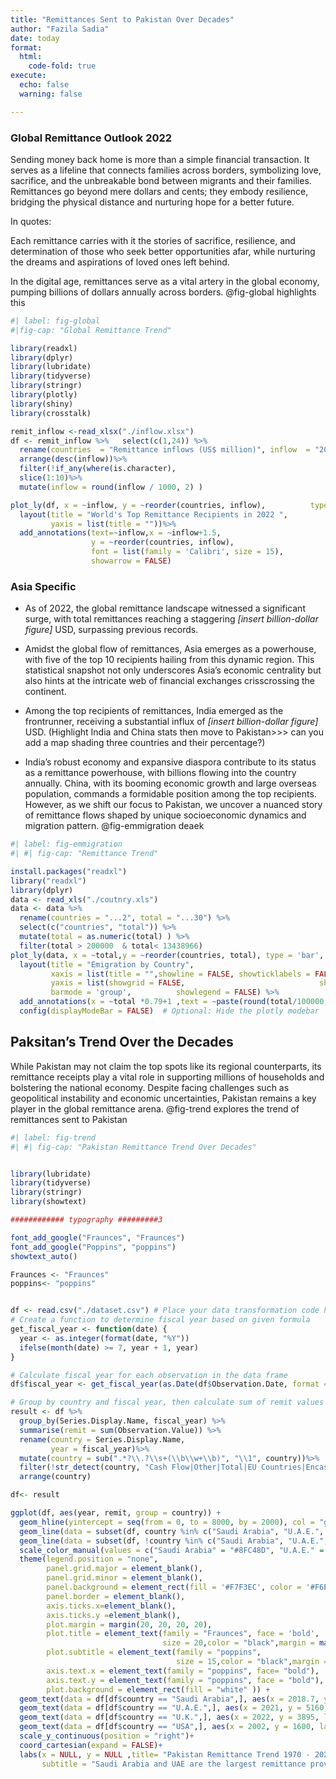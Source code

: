 ```yaml
---
title: "Remittances Sent to Pakistan Over Decades" 
author: "Fazila Sadia" 
date: today 
format:    
  html:     
    code-fold: true 
execute:   
  echo: false   
  warning: false

---
```


### Global Remittance Outlook 2022

Sending money back home is more than a simple financial transaction. It serves as a lifeline that connects families across borders, symbolizing love, sacrifice, and the unbreakable bond between migrants and their families. Remittances go beyond mere dollars and cents; they embody resilience, bridging the physical distance and nurturing hope for a better future.

In quotes:

Each remittance carries with it the stories of sacrifice, resilience, and determination of those who seek better opportunities afar, while nurturing the dreams and aspirations of loved ones left behind.



In the digital age, remittances serve as a vital artery in the global economy, pumping billions of dollars annually across borders.  @fig-global highlights this

```r
#| label: fig-global 
#|fig-cap: "Global Remittance Trend"   

library(readxl) 
library(dplyr) 
library(lubridate) 
library(tidyverse) 
library(stringr) 
library(plotly) 
library(shiny) 
library(crosstalk)  

remit_inflow <-read_xlsx("./inflow.xlsx")  
df <- remit_inflow %>%   select(c(1,24)) %>%   
  rename(countries  = "Remittance inflows (US$ million)", inflow  = "2022") %>%   na.omit()%>%   
  arrange(desc(inflow))%>%   
  filter(!if_any(where(is.character),                                  ~ str_detect(.x, "World|Low-and Middle-Income Countries")))%>%   arrange(desc(inflow))%>%   
  slice(1:10)%>%   
  mutate(inflow = round(inflow / 1000, 2) )    

plot_ly(df, x = ~inflow, y = ~reorder(countries, inflow),          type = "bar")%>%   
  layout(title = "World's Top Remittance Recipients in 2022 ",          xaxis = list(title = "", showline = FALSE, showticklabels = FALSE),          
         yaxis = list(title = ""))%>% 
  add_annotations(text=~inflow,x = ~inflow+1.5,  
                  y = ~reorder(countries, inflow), 
                  font = list(family = 'Calibri', size = 15),
                  showarrow = FALSE)
```

### Asia Specific

-   As of 2022, the global remittance landscape witnessed a significant surge, with total remittances reaching a staggering *\[insert billion-dollar figure\]* USD, surpassing previous records.

-   Amidst the global flow of remittances, Asia emerges as a powerhouse, with five of the top 10 recipients hailing from this dynamic region. This statistical snapshot not only underscores Asia's economic centrality but also hints at the intricate web of financial exchanges crisscrossing the continent.

-   Among the top recipients of remittances, India emerged as the frontrunner, receiving a substantial influx of *\[insert billion-dollar figure\]* USD. (Highlight India and China stats then move to Pakistan\>\>\> can you add a map shading three countries and their percentage?)

-   India's robust economy and expansive diaspora contribute to its status as a remittance powerhouse, with billions flowing into the country annually. China, with its booming economic growth and large overseas population, commands a formidable position among the top recipients. However, as we shift our focus to Pakistan, we uncover a nuanced story of remittance flows shaped by unique socioeconomic dynamics and migration pattern. @fig-emmigration deaek

```r
#| label: fig-emmigration 
#| #| fig-cap: "Remittance Trend"  

install.packages("readxl") 
library("readxl") 
library(dplyr)  
data <- read_xls("./coutnry.xls")  
data <- data %>%   
  rename(countries = "...2", total = "...30") %>%   
  select(c("countries", "total")) %>%   
  mutate(total = as.numeric(total) ) %>%   
  filter(total > 200000  & total< 13438966)   
plot_ly(data, x = ~total,y = ~reorder(countries, total), type = 'bar',         orientation = "h",         hoverinfo = "text",         marker = list(color = ~countries)) %>%   
  layout(title = "Emigration by Country",          
         xaxis = list(title = "",showline = FALSE, showticklabels = FALSE),          
         yaxis = list(showgrid = FALSE,                              showline = FALSE, showticklabels = TRUE, title=""),          
         barmode = 'group',          showlegend = FALSE) %>%
  add_annotations(x = ~total *0.79+1 ,text = ~paste(round(total/100000, 2)),font = list(family = 'Arial', size = 15),showarrow = FALSE) %>%   
  config(displayModeBar = FALSE)  # Optional: Hide the plotly modebar  
```

## Paksitan's Trend Over the Decades

While Pakistan may not claim the top spots like its regional counterparts, its remittance receipts play a vital role in supporting millions of households and bolstering the national economy. Despite facing challenges such as geopolitical instability and economic uncertainties, Pakistan remains a key player in the global remittance arena. @fig-trend explores the trend of remittances sent to Pakistan

```r
#| label: fig-trend 
#| #| fig-cap: "Pakistan Remittance Trend Over Decades"  


library(lubridate) 
library(tidyverse) 
library(stringr) 
library(showtext)

############ typography #########3

font_add_google("Fraunces", "Fraunces")
font_add_google("Poppins", "poppins")
showtext_auto()

Fraunces <- "Fraunces"
poppins<- "poppins"


df <- read.csv("./dataset.csv") # Place your data transformation code here 
# Create a function to determine fiscal year based on given formula
get_fiscal_year <- function(date) {
  year <- as.integer(format(date, "%Y"))
  ifelse(month(date) >= 7, year + 1, year)
}

# Calculate fiscal year for each observation in the data frame
df$fiscal_year <- get_fiscal_year(as.Date(df$Observation.Date, format = "%d-%b-%Y"))

# Group by country and fiscal year, then calculate sum of remit values
result <- df %>%
  group_by(Series.Display.Name, fiscal_year) %>%
  summarise(remit = sum(Observation.Value)) %>%
  rename(country = Series.Display.Name,
         year = fiscal_year)%>%
  mutate(country = sub(".*?\\.?\\s+(\\b\\w+\\b)", "\\1", country))%>%
  filter(!str_detect(country, "Cash Flow|Other|Total|EU Countries|Encashment|Dubai|Sharjah|Abu Dhabi|Others"))%>%
  arrange(country)

df<- result

ggplot(df, aes(year, remit, group = country)) + 
  geom_hline(yintercept = seq(from = 0, to = 8000, by = 2000), col = "gray") +
  geom_line(data = subset(df, country %in% c("Saudi Arabia", "U.A.E.", "U.K.", "USA")), aes(color = country), size = 1.15) +
  geom_line(data = subset(df, !country %in% c("Saudi Arabia", "U.A.E.", "U.K.", "USA")), color = "gray", size = 1) +
  scale_color_manual(values = c("Saudi Arabia" = "#8FC48D", "U.A.E." = "#E1CA70", "U.K." = "#89BAF2", "USA" = "#F7A2D8")) +
  theme(legend.position = "none", 
        panel.grid.major = element_blank(), 
        panel.grid.minor = element_blank(),
        panel.background = element_rect(fill = '#F7F3EC', color = '#F6ECDF'),
        panel.border = element_blank(),
        axis.ticks.x=element_blank(),
        axis.ticks.y =element_blank(),
        plot.margin = margin(20, 20, 20, 20),
        plot.title = element_text(family = "Fraunces", face = 'bold',
                                  size = 20,color = "black",margin = margin(0, 0, 0, 0)),
        plot.subtitle = element_text(family = "poppins",
                                     size = 15,color = "black",margin = margin(10.5, 0, 10, 0)),
        axis.text.x = element_text(family = "poppins", face= "bold"),
        axis.text.y = element_text(family = "poppins", face = "bold"),
        plot.background = element_rect(fill = "white" )) +
  geom_text(data = df[df$country == "Saudi Arabia",], aes(x = 2018.7, y = 6600, label = "Saudi Arabia", angle=75), color = "#8FC48D", family= poppins, size = 5.2)  +
  geom_text(data = df[df$country == "U.A.E.",], aes(x = 2021, y = 5160, label = "UAE"), color = "#E1CA70",family= poppins, size = 5.2) +
  geom_text(data = df[df$country == "U.K.",], aes(x = 2022, y = 3895, label = "UK"), color = "#89BAF2",family= poppins, size = 5.2) +
  geom_text(data = df[df$country == "USA",], aes(x = 2002, y = 1600, label = "USA"), color = "#F7A2D8",family= poppins, size = 5.2)+
  scale_y_continuous(position = "right")+
  coord_cartesian(expand = FALSE)+
  labs(x = NULL, y = NULL ,title= "Pakistan Remittance Trend 1970 - 2023",
       subtitle = "Saudi Arabia and UAE are the largest remittance providers to Pakistan")


```
